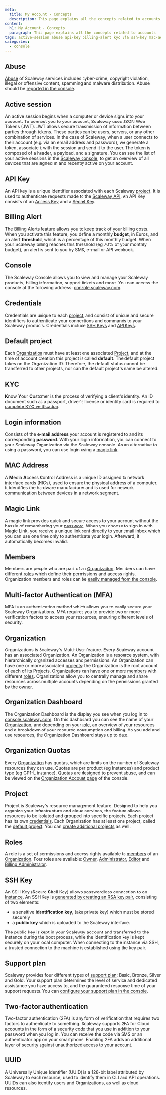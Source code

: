 ```yaml
---
meta:
  title: My Account - Concepts
  description: This page explains all the concepts related to accounts
content:
  h1: My Account - Concepts
  paragraph: This page explains all the concepts related to accounts
tags: active-session abuse api-key billing-alert kyc 2fa ssh-key mac-addres 
categories:
  - console
---
```



<Concept opened>

## Abuse

[Abuse](https://www.scaleway.com/en/abuse-notice/) of Scaleway services includes cyber-crime, copyright violation, illegal or offensive content, spamming and malware distribution. Abuse should be [reported in the console](https://console.scaleway.com/support/abuses/create).

</Concept>

<Concept opened>

## Active session

An active session begins when a computer or device signs into your account. To connect you to your account, Scaleway uses JSON Web Tokens (JWT). JWT allows secure transmission of information between parties through tokens. These parties can be users, servers, or any other combination of services. In the case of Scaleway, when a user connects to their account (e.g. via an email address and password), we generate a token, associate it with the session and send it to the user. The token is composed of a header, a payload, and a signature. You can see the list of your active sessions in the [Scaleway console](https://console.scaleway.com/account/user/profile), to get an overview of all devices that are signed in and recently active on your account.

</Concept>

<Concept>

## API Key

An API key is a unique identifier associated with each Scaleway [project](#project). It is used to authenticate requests made to the [Scaleway API](https://developers.scaleway.com/en/). An API Key consists of an [Access Key](/console/my-project/concepts/#access-key) and a [Secret Key](/console/my-project/concepts/#secret-key).

</Concept>

<Concept>

## Billing Alert

The Billing Alerts feature allows you to keep track of your billing costs. When you activate this feature, you define a monthly **budget**, in Euros, and an alert **threshold**, which is a percentage of this monthly budget. When your Scaleway billing reaches this threshold (eg 70% of your monthly budget), an alert is sent to you by SMS, e-mail or API webhook.

</Concept>

<Concept>

## Console

The Scaleway Console allows you to view and manage your Scaleway products, billing information, support tickets and more. You can access the console at the  following address: [console.scaleway.com](https://console.scaleway.com/organization).

</Concept>

<Concept>

## Credentials

Credentials are unique to each [project](#project), and consist of unique and secure identifiers to authenticate your connections and commands to your Scaleway products. Credentials include [SSH Keys](#ssh-key) and [API Keys](#api-key).

</Concept>

<Concept>

## Default project

Each [Organization](#organization) must have at least one associated [Project](#project), and at the time of account creation this project is called **default**. The default project takes on the Organization ID. Therefore, the default status cannot be transferred to other projects, nor can the default project's name be altered.

</Concept>

<Concept>

## KYC

**K**now **Y**our **C**ustomer is the process of verifying a client's identity. An ID document such as a passport, driver's license or identity card is required to  [complete KYC verification](/console/my-account/how-to/verify-identity/).

</Concept>

<Concept>

## Login information

Consists of the **e-mail address** your account is registered to and its corresponding **password**. With your login information, you can connect to your Scaleway Organization via the Scaleway console. As an alternative to using a password, you can use login using a [magic link](#magic-link).

</Concept>

<Concept>

## MAC Address

A **M**edia **A**ccess **C**ontrol Address is a unique ID assigned to network interface cards (NICs), used to ensure the physical address of a computer. It identifies the hardware manufacturer and is used for network communication between devices in a network segment.

</Concept>

<Concept>

## Magic Link

A magic link provides quick and secure access to your account without the hassle of remembering your [password](#login-information). When you choose to sign in with Magic Link, you receive a unique link sent directly to your email inbox which you can use one time only to authenticate your login. Afterward, it automatically becomes invalid.

</Concept>

<Concept>

## Members

Members are people who are part of an [Organization](#organization). Members can have different [roles](#roles) which define their permissions and access rights. Organization members and roles can be [easily managed from the console](/console/my-project/how-to/manage-organization-members/).

</Concept>

<Concept>

## Multi-factor Authentication (MFA)

MFA is an authentication method which allows you to easily secure your Scaleway Organizations. MFA requires you to provide two or more verification factors to access your resources, ensuring different levels of security.

</Concept>

<Concept>

## Organization

Organizations is Scaleway's Multi-User feature. Every Scaleway account has an associated Organization. An Organization is a resource system, with hierarchically organized accesses and permissions. An Organization can have one or more associated [projects](#project): the Organization is the root account of each of its Projects. Organizations can have one or more [members](#members) with different [roles](#roles). Organizations allow you to centrally manage and share resources across multiple accounts depending on the permissions granted by the [owner](#owner).

</Concept>

<Concept>

## Organization Dashboard

The Organization Dashboard is the display you see when you log in to [console.scaleway.com](https://console.scaleway.com/). On this dashboard you can see the name of your [Organization](#organization), and depending on your [role](#roles), an overview of your resources and a breakdown of your resource consumption and billing. As you add and use resources, the Organization Dashboard stays up to date.

</Concept>

<Concept>

## Organization Quotas

Every [Organization](#organization) has quotas, which are limits on the number of Scaleway resources they can use. Quotas are per product (eg Instances) and product type (eg GP1-L instance). Quotas are designed to prevent abuse, and can be viewed on the [Organization Account page](https://console.scaleway.com/account/organization/profile) of the console.

</Concept>

<Concept>

## Project

Project is Scaleway's resource management feature. Designed to help you organize your infrastructure and cloud services, the feature allows resources to be isolated and grouped into specific projects. Each project has its own [credentials](#credentials). Each Organization has at least one project, called the [default project](#default-project). You can [create additional projects](/console/my-project/how-to/create-a-project/) as well.

</Concept>

<Concept>

## Roles

A role is a set of permissions and access rights available to [members](#members) of an [Organization](#organization). Four roles are available: [Owner](/console/my-project/concepts#owner), [Administrator](/console/my-project/concepts#administrator), [Editor](/console/my-project/concepts#editor) and 
[Billing Administrator](/console/my-project/concepts#billing-administrator).

</Concept>

<Concept>

## SSH Key

An SSH Key (**S**ecure **Sh**ell Key) allows passwordless connection to an [Instance](/compute/instances/concepts/#instance). An SSH Key is [generated by creating an RSA key pair](/console/my-project/how-to/create-ssh-key/), consisting of two elements:

- a sensitive **identification key**, (aka private key) which must be stored securely
- a **public key** which is uploaded to the Scaleway interface.

The public key is kept in your Scaleway account and transferred to the instance during the boot process, while the identification key is kept securely on your local computer. When connecting to the instance via SSH, a trusted connection to the machine is established using the key pair.

</Concept>

<Concept>

## Support plan

Scaleway provides four different types of [support plan](https://console.scaleway.com/support/plans): Basic, Bronze, Silver and Gold. Your support plan determines the level of service and dedicated assistance you have access to, and the guaranteed response time of your support requests. You can [configure your support plan in the console](/console/my-account/how-to/configure-support-plans/).

</Concept>

<Concept>

## Two-factor authentication

Two-factor authentication (2FA) is any form of verification that requires two factors to authenticate to something. Scaleway supports 2FA for Cloud accounts in the form of a security code that you use in addition to your password when you log in. You can receive the code via SMS or an authenticator app on your smartphone. Enabling 2FA adds an additional layer of security against unauthorized access to your account.

</Concept>

<Concept>

## UUID

A Universally Unique Identifier (UUID) is a 128-bit label attributed by Scaleway to each resource, used to identify them in CLI and API operations. UUIDs can also identify users and Organizations, as well as cloud resources.

</Concept>